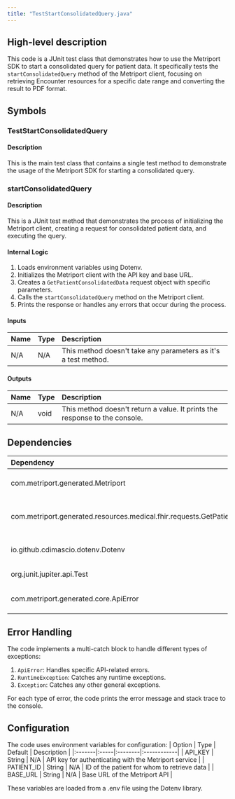 ```yaml
---
title: "TestStartConsolidatedQuery.java"
---
```


## High-level description
This code is a JUnit test class that demonstrates how to use the Metriport SDK to start a consolidated query for patient data. It specifically tests the `startConsolidatedQuery` method of the Metriport client, focusing on retrieving Encounter resources for a specific date range and converting the result to PDF format.

## Symbols

### TestStartConsolidatedQuery
#### Description
This is the main test class that contains a single test method to demonstrate the usage of the Metriport SDK for starting a consolidated query.

### startConsolidatedQuery
#### Description
This is a JUnit test method that demonstrates the process of initializing the Metriport client, creating a request for consolidated patient data, and executing the query.

#### Internal Logic
1. Loads environment variables using Dotenv.
2. Initializes the Metriport client with the API key and base URL.
3. Creates a `GetPatientConsolidatedData` request object with specific parameters.
4. Calls the `startConsolidatedQuery` method on the Metriport client.
5. Prints the response or handles any errors that occur during the process.

#### Inputs
| Name | Type | Description |
|:-----|:-----|:------------|
| N/A | N/A | This method doesn't take any parameters as it's a test method. |

#### Outputs
| Name | Type | Description |
|:-----|:-----|:------------|
| N/A | void | This method doesn't return a value. It prints the response to the console. |

## Dependencies
| Dependency | Purpose |
|:-----------|:--------|
| com.metriport.generated.Metriport | Main Metriport SDK client |
| com.metriport.generated.resources.medical.fhir.requests.GetPatientConsolidatedData | Request object for consolidated data query |
| io.github.cdimascio.dotenv.Dotenv | Loading environment variables |
| org.junit.jupiter.api.Test | JUnit 5 test annotation |
| com.metriport.generated.core.ApiError | Custom API error handling |

## Error Handling
The code implements a multi-catch block to handle different types of exceptions:
1. `ApiError`: Handles specific API-related errors.
2. `RuntimeException`: Catches any runtime exceptions.
3. `Exception`: Catches any other general exceptions.

For each type of error, the code prints the error message and stack trace to the console.

## Configuration
The code uses environment variables for configuration:
| Option | Type | Default | Description |
|:-------|:-----|:--------|:------------|
| API_KEY | String | N/A | API key for authenticating with the Metriport service |
| PATIENT_ID | String | N/A | ID of the patient for whom to retrieve data |
| BASE_URL | String | N/A | Base URL of the Metriport API |

These variables are loaded from a .env file using the Dotenv library.